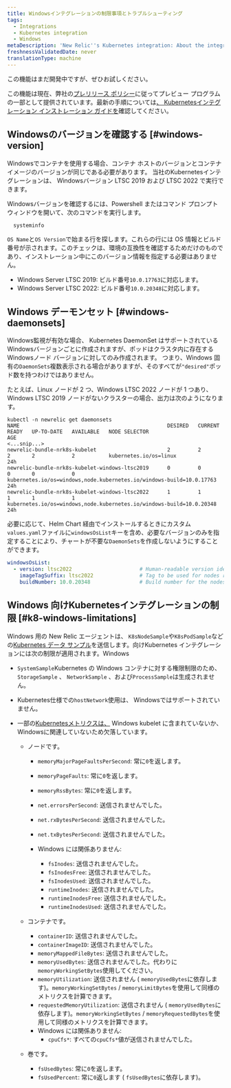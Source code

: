 ```yaml
---
title: Windowsインテグレーションの制限事項とトラブルシューティング
tags:
  - Integrations
  - Kubernetes integration
  - Windows
metaDescription: 'New Relic''s Kubernetes integration: About the integration on Windows-based nodes'
freshnessValidatedDate: never
translationType: machine
---
```


<Callout title="プレビュー">
  この機能はまだ開発中ですが、ぜひお試しください。

  この機能は現在、弊社の[プレリリース ポリシー](/docs/licenses/license-information/referenced-policies/new-relic-pre-release-policy)に従ってプレビュー プログラムの一部として提供されています。最新の手順については[、 Kubernetesインテグレーション インストレーション ガイドを](/install/kubernetes)確認してください。
</Callout>

## Windowsのバージョンを確認する [#windows-version]

<Callout variant="important">
  Windowsでコンテナを使用する場合、コンテナ ホストのバージョンとコンテナ イメージのバージョンが同じである必要があります。 当社のKubernetesインテグレーションは、 Windowsバージョン LTSC 2019 および LTSC 2022 で実行できます。
</Callout>

Windowsバージョンを確認するには、Powershell またはコマンド プロンプト ウィンドウを開いて、次のコマンドを実行します。

```shell
  systeminfo
```

`OS Name`と`OS Version`で始まる行を探します。これらの行には OS 情報とビルド番号が示されます。このチェックは、環境の互換性を確認するためだけのものであり、インストレーション中にこのバージョン情報を指定する必要はありません。

* Windows Server LTSC 2019: ビルド番号`10.0.17763`に対応します。
* Windows Server LTSC 2022: ビルド番号`10.0.20348`に対応します。

## Windows デーモンセット [#windows-daemonsets]

Windows監視が有効な場合、 Kubernetes DaemonSet はサポートされているWindowsバージョンごとに作成されますが、ポッドはクラスタ内に存在するWindowsノード バージョンに対してのみ作成されます。 つまり、Windows 固有の`DaemonSets`複数表示される場合がありますが、そのすべてが`"desired"`ポッド数を持つわけではありません。

たとえば、Linux ノードが 2 つ、Windows LTSC 2022 ノードが 1 つあり、Windows LTSC 2019 ノードがないクラスターの場合、出力は次のようになります。

```shell
kubectl -n newrelic get daemonsets
NAME                                                DESIRED   CURRENT   READY   UP-TO-DATE   AVAILABLE   NODE SELECTOR                                                          AGE
<...snip...>
newrelic-bundle-nrk8s-kubelet                       2         2         2       2            2           kubernetes.io/os=linux                                                 24h
newrelic-bundle-nrk8s-kubelet-windows-ltsc2019      0         0         0       0            0           kubernetes.io/os=windows,node.kubernetes.io/windows-build=10.0.17763   24h
newrelic-bundle-nrk8s-kubelet-windows-ltsc2022      1         1         1       1            1           kubernetes.io/os=windows,node.kubernetes.io/windows-build=10.0.20348   24h
```

必要に応じて、Helm Chart 経由でインストールするときにカスタム`values.yaml`ファイルに`windowsOsList`キーを含め、必要なバージョンのみを指定することにより、チャートが不要な`DaemonSets`を作成しないようにすることができます。

```yaml
windowsOsList:
  - version: ltsc2022                      # Human-readable version identifier
    imageTagSuffix: ltsc2022               # Tag to be used for nodes running the windows version above
    buildNumber: 10.0.20348                # Build number for the nodes running the version above. Used as a selector.
```

## Windows 向けKubernetesインテグレーションの制限 [#k8-windows-limitations]

Windows 用の New Relic エージェントは、 `K8sNodeSample`や`K8sPodSample`などの[Kubernetes データ サンプル](/docs/kubernetes-pixie/kubernetes-integration/understand-use-data/find-use-your-kubernetes-data/#event-types)を送信します。向けKubernetes インテグレーションには次の制限が適用されます。Windows

* `SystemSample`Kubernetes の Windows コンテナに対する権限制限のため、 `StorageSample` 、 `NetworkSample` 、および`ProcessSample`は生成されません。

* Kubernetes仕様での`hostNetwork`使用は、 Windowsではサポートされていません。

* 一部の[Kubernetesメトリクスは、](/docs/integrations/kubernetes-integration/understand-use-data/understand-use-data#metrics) Windows kubelet に含まれていないか、 Windowsに関連していないため欠落しています。

  * ノードです。

    * `memoryMajorPageFaultsPerSecond`: 常に`0`を返します。

    * `memoryPageFaults`: 常に`0`を返します。

    * `memoryRssBytes`: 常に`0`を返します。

    * `net.errorsPerSecond`: 送信されませんでした。

    * `net.rxBytesPerSecond`: 送信されませんでした。

    * `net.txBytesPerSecond`: 送信されませんでした。

    * Windows には関係ありません:

      * `fsInodes`: 送信されませんでした。
      * `fsInodesFree`: 送信されませんでした。
      * `fsInodesUsed`: 送信されませんでした。
      * `runtimeInodes`: 送信されませんでした。
      * `runtimeInodesFree`: 送信されませんでした。
      * `runtimeInodesUsed`: 送信されませんでした。

  * コンテナです。

    * `containerID`: 送信されませんでした。
    * `containerImageID`: 送信されませんでした。
    * `memoryMappedFileBytes`: 送信されませんでした。
    * `memoryUsedBytes`: 送信されませんでした。代わりに`memoryWorkingSetBytes`使用してください。
    * `memoryUtilization`: 送信されません ( `memoryUsedBytes`に依存します)。`memoryWorkingSetBytes` / `memoryLimitBytes`を使用して同様のメトリクスを計算できます。
    * `requestedMemoryUtilization`: 送信されません ( `memoryUsedBytes`に依存します)。`memoryWorkingSetBytes` / `memoryRequestedBytes`を使用して同様のメトリクスを計算できます。
    * Windows には関係ありません:
      * `cpuCfs*`: すべての`cpuCfs*`値が送信されませんでした。

  * 巻です。

    * `fsUsedBytes`: 常に`0`を返します。
    * `fsUsedPercent`: 常に`0`返します ( `fsUsedBytes`に依存します)。